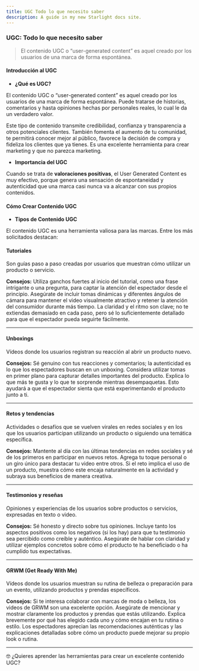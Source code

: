 ```yaml
---
title: UGC Todo lo que necesito saber
description: A guide in my new Starlight docs site.
---
```

### UGC: Todo lo que necesito saber

> El contenido UGC o “user-generated content” es aquel creado por los usuarios de una marca de forma espontánea.
> 

#### Introducción al UGC

- **¿Qué es UGC?**

El contenido UGC o “user-generated content” es aquel creado por los usuarios de una marca de forma espontánea. Puede tratarse de historias, comentarios y hasta opiniones hechas por personales reales, lo cual le da un verdadero valor.

Este tipo de contenido transmite credibilidad, confianza y transparencia a otros potenciales clientes. También fomenta el aumento de tu comunidad, te permitirá conocer mejor al público, favorece la decisión de compra y fideliza los clientes que ya tienes. Es una excelente herramienta para crear marketing y que no parezca marketing.

- **Importancia del UGC**

Cuando se trata de **valoraciones positivas**, el User Generated Content es muy efectivo, porque genera una sensación de espontaneidad y autenticidad que una marca casi nunca va a alcanzar con sus propios contenidos.

#### Cómo Crear Contenido UGC

- **Tipos de Contenido UGC**

El contenido UGC es una herramienta valiosa para las marcas. Entre los más solicitados destacan:

#### Tutoriales

Son guías paso a paso creadas por usuarios que muestran cómo utilizar un producto o servicio.

**Consejos:** Utiliza ganchos fuertes al inicio del tutorial, como una frase intrigante o una pregunta, para captar la atención del espectador desde el principio. Asegúrate de incluir tomas dinámicas y diferentes ángulos de cámara para mantener el video visualmente atractivo y retener la atención del consumidor durante más tiempo. La claridad y el ritmo son clave; no te extiendas demasiado en cada paso, pero sé lo suficientemente detallado para que el espectador pueda seguirte fácilmente.

---

#### Unboxings

Vídeos donde los usuarios registran su reacción al abrir un producto nuevo.

**Consejos:** Sé genuino con tus reacciones y comentarios; la autenticidad es lo que los espectadores buscan en un unboxing. Considera utilizar tomas en primer plano para capturar detalles importantes del producto. Explica lo que más te gusta y lo que te sorprende mientras desempaquetas. Esto ayudará a que el espectador sienta que está experimentando el producto junto a ti.

---
#### Retos y tendencias


Actividades o desafíos que se vuelven virales en redes sociales y en los que los usuarios participan utilizando un producto o siguiendo una temática específica.

**Consejos:** Mantente al día con las últimas tendencias en redes sociales y sé de los primeros en participar en nuevos retos. Agrega tu toque personal o un giro único para destacar tu video entre otros. Si el reto implica el uso de un producto, muestra cómo este encaja naturalmente en la actividad y subraya sus beneficios de manera creativa.

---

#### Testimonios y reseñas

Opiniones y experiencias de los usuarios sobre productos o servicios, expresadas en texto o video.

**Consejos:** Sé honesto y directo sobre tus opiniones. Incluye tanto los aspectos positivos como los negativos (si los hay) para que tu testimonio sea percibido como creíble y auténtico. Asegúrate de hablar con claridad y utilizar ejemplos concretos sobre cómo el producto te ha beneficiado o ha cumplido tus expectativas.

---

#### GRWM (Get Ready With Me)
Vídeos donde los usuarios muestran su rutina de belleza o preparación para un evento, utilizando productos y prendas específicos.

**Consejos:** Si te interesa colaborar con marcas de moda o belleza, los videos de GRWM son una excelente opción. Asegúrate de mencionar y mostrar claramente los productos y prendas que estás utilizando. Explica brevemente por qué has elegido cada uno y cómo encajan en tu rutina o estilo. Los espectadores aprecian las recomendaciones auténticas y las explicaciones detalladas sobre cómo un producto puede mejorar su propio look o rutina.

---



<aside>
🤓 ¿Quieres aprender las herramientas para crear un excelente contenido UGC? 
  
</aside>
